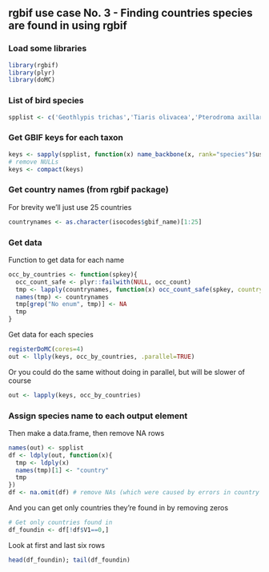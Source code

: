 ## rgbif use case No. 3 - Finding countries species are found in using rgbif

### Load some libraries

```r
library(rgbif)
library(plyr)
library(doMC)
```

### List of bird species

```r
spplist <- c('Geothlypis trichas','Tiaris olivacea','Pterodroma axillaris','Calidris ferruginea','Pterodroma macroptera','Gallirallus australis','Falco cenchroides','Telespiza cantans','Oreomystis bairdi','Cistothorus palustris')
```

### Get GBIF keys for each taxon

```r
keys <- sapply(spplist, function(x) name_backbone(x, rank="species")$usageKey)
# remove NULLs
keys <- compact(keys)
```

### Get country names (from rgbif package)

For brevity we'll just use 25 countries

```r
countrynames <- as.character(isocodes$gbif_name)[1:25]
```

### Get data

Function to get data for each name

```r
occ_by_countries <- function(spkey){
  occ_count_safe <- plyr::failwith(NULL, occ_count)
  tmp <- lapply(countrynames, function(x) occ_count_safe(spkey, country=x))
  names(tmp) <- countrynames
  tmp[grep("No enum", tmp)] <- NA
  tmp
}
```

Get data for each species

```r
registerDoMC(cores=4) 
out <- llply(keys, occ_by_countries, .parallel=TRUE)
```

Or you could do the same without doing in parallel, but will be slower of course

```r
out <- lapply(keys, occ_by_countries)
```

### Assign species name to each output element

Then make a data.frame, then remove NA rows

```r
names(out) <- spplist
df <- ldply(out, function(x){
  tmp <- ldply(x)
  names(tmp)[1] <- "country"
  tmp
})
df <- na.omit(df) # remove NAs (which were caused by errors in country names)
```

And you can get only countries they're found in by removing zeros

```r
# Get only countries found in
df_foundin <- df[!df$V1==0,]
```

Look at first and last six rows

```r
head(df_foundin); tail(df_foundin)
```